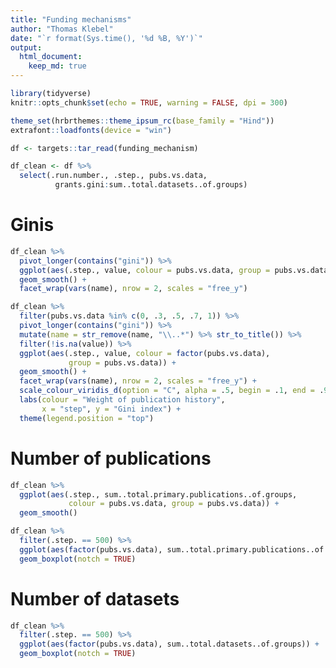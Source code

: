 ```yaml
---
title: "Funding mechanisms"
author: "Thomas Klebel"
date: "`r format(Sys.time(), '%d %B, %Y')`"
output: 
  html_document:
    keep_md: true
---
```


```r
library(tidyverse)
knitr::opts_chunk$set(echo = TRUE, warning = FALSE, dpi = 300)

theme_set(hrbrthemes::theme_ipsum_rc(base_family = "Hind"))
extrafont::loadfonts(device = "win")

df <- targets::tar_read(funding_mechanism)

df_clean <- df %>% 
  select(.run.number., .step., pubs.vs.data, 
          grants.gini:sum..total.datasets..of.groups)
```


# Ginis
```r
df_clean %>% 
  pivot_longer(contains("gini")) %>% 
  ggplot(aes(.step., value, colour = pubs.vs.data, group = pubs.vs.data)) +
  geom_smooth() +
  facet_wrap(vars(name), nrow = 2, scales = "free_y")
```

```r
df_clean %>% 
  filter(pubs.vs.data %in% c(0, .3, .5, .7, 1)) %>% 
  pivot_longer(contains("gini")) %>% 
  mutate(name = str_remove(name, "\\..*") %>% str_to_title()) %>% 
  filter(!is.na(value)) %>% 
  ggplot(aes(.step., value, colour = factor(pubs.vs.data),
             group = pubs.vs.data)) +
  geom_smooth() +
  facet_wrap(vars(name), nrow = 2, scales = "free_y") +
  scale_colour_viridis_d(option = "C", alpha = .5, begin = .1, end = .9) +
  labs(colour = "Weight of publication history",
       x = "step", y = "Gini index") +
  theme(legend.position = "top")
```


# Number of publications
```r
df_clean %>% 
  ggplot(aes(.step., sum..total.primary.publications..of.groups,
             colour = pubs.vs.data, group = pubs.vs.data)) +
  geom_smooth()
```

```r
df_clean %>% 
  filter(.step. == 500) %>% 
  ggplot(aes(factor(pubs.vs.data), sum..total.primary.publications..of.groups)) +
  geom_boxplot(notch = TRUE)
```


# Number of datasets
```r
df_clean %>% 
  filter(.step. == 500) %>% 
  ggplot(aes(factor(pubs.vs.data), sum..total.datasets..of.groups)) +
  geom_boxplot(notch = TRUE)
```